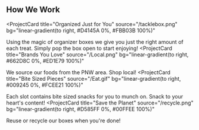 ## How We Work

<ProjectCard
  title="Organized Just for You"
  source="/tacklebox.png"
  bg="linear-gradient(to right, #D4145A 0%, #FBB03B 100%)"
>
  Using the magic of organizer boxes we give you just the right amount of each treat. Simply pop the box open to start enjoying!
</ProjectCard>
<ProjectCard
  title="Brands You Love"
  source="/Local.png"
  bg="linear-gradient(to right, #662D8C 0%, #ED1E79 100%)"
>
  We source our foods from the PNW area. Shop local! 
</ProjectCard>
<ProjectCard
  title="Bite Sized Pieces"
  source="/Eat.gif"
  bg="linear-gradient(to right, #009245 0%, #FCEE21 100%)"
>
  Each slot contains bite sized snacks for you to munch on. Snack to your heart's content!
</ProjectCard>
<ProjectCard
  title="Save the Planet"
  source="/recycle.png"
  bg="linear-gradient(to right, #D585FF 0%, #00FFEE 100%)"
>
  Reuse or recycle our boxes when you're done!
</ProjectCard>
